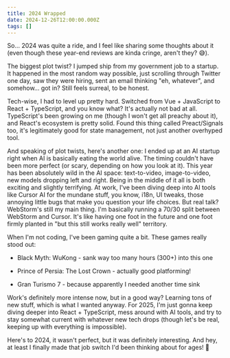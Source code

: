```yaml
---
title: 2024 Wrapped
date: 2024-12-26T12:00:00.000Z
tags: []
---
```



So... 2024 was quite a ride, and I feel like sharing some thoughts about it (even though these year-end reviews are kinda cringe, aren't they? 😅).

The biggest plot twist? I jumped ship from my government job to a startup. It happened in the most random way possible, just scrolling through Twitter one day, saw they were hiring, sent an email thinking "eh, whatever", and somehow... got in? Still feels surreal, to be honest.

Tech-wise, I had to level up pretty hard. Switched from Vue + JavaScript to React + TypeScript, and you know what? It's actually not bad at all. TypeScript's been growing on me (though I won't get all preachy about it), and React's ecosystem is pretty solid. Found this thing called Preact/Signals too, it's legitimately good for state management, not just another overhyped tool.

And speaking of plot twists, here's another one: I ended up at an AI startup right when AI is basically eating the world alive. The timing couldn't have been more perfect (or scary, depending on how you look at it). This year has been absolutely wild in the AI space: text-to-video, image-to-video, new models dropping left and right. Being in the middle of it all is both exciting and slightly terrifying. At work, I've been diving deep into AI tools like Cursor AI for the mundane stuff, you know, i18n, UI tweaks, those annoying little bugs that make you question your life choices. But real talk? WebStorm's still my main thing. I'm basically running a 70/30 split between WebStorm and Cursor. It's like having one foot in the future and one foot firmly planted in "but this still works really well" territory.

When I'm not coding, I've been gaming quite a bit. These games really stood out:

* Black Myth: WuKong - sank way too many hours (300+) into this one
    
* Prince of Persia: The Lost Crown - actually good platforming!
    
* Gran Turismo 7 - because apparently I needed another time sink
    

Work's definitely more intense now, but in a good way? Learning tons of new stuff, which is what I wanted anyway. For 2025, I'm just gonna keep diving deeper into React + TypeScript, mess around with AI tools, and try to stay somewhat current with whatever new tech drops (though let's be real, keeping up with everything is impossible).

Here's to 2024, it wasn't perfect, but it was definitely interesting. And hey, at least I finally made that job switch I'd been thinking about for ages! 🍻
  